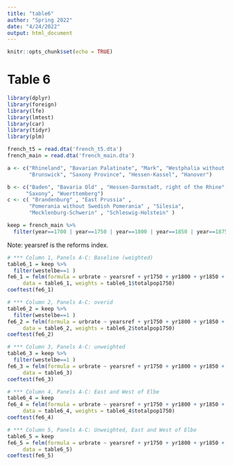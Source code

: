 ```yaml
---
title: "table6"
author: "Spring 2022"
date: "4/24/2022"
output: html_document
---
```


```r
knitr::opts_chunk$set(echo = TRUE)
```

# Table 6



```r
library(dplyr)
library(foreign)
library(lfe)
library(lmtest)
library(car)
library(tidyr)
library(plm)

french_t5 = read.dta('french_t5.dta')
french_main = read.dta('french_main.dta')

a <- c("Rhineland", "Bavarian Palatinate", "Mark", "Westphalia without Mark",
       "Brunswick", "Saxony Province", "Hessen-Kassel", "Hanover")

b <- c("Baden", "Bavaria Old" , "Hessen-Darmstadt, right of the Rhine", 
      "Saxony", "Wuerttemberg")
c <- c( "Brandenburg" , "East Prussia" , 
       "Pomerania without Swedish Pomerania" , "Silesia",  
       "Mecklenburg-Schwerin" , "Schleswig-Holstein" )

keep = french_main %>%
  filter(year==1700 | year==1750 | year==1800 | year==1850 | year==1875 | year==1900 )
```

Note: yearsref is the reforms index.

```r
# *** Column 1, Panels A-C: Baseline (weighted)
table6_1 = keep %>% 
  filter(westelbe==1 )
fe6_1 = felm(formula = urbrate ~ yearsref + yr1750 + yr1800 + yr1850 + yr1875 + yr1900 | id | 0 | id, 
     data = table6_1, weights = table6_1$totalpop1750)
coeftest(fe6_1)
```





```r
# *** Column 2, Panels A-C: overid
table6_2 = keep %>% 
  filter(westelbe==1 )
fe6_2 = felm(formula = urbrate ~ yearsref + yr1750 + yr1800 + yr1850 + yr1875 + yr1900 | id | 0 | id, 
     data = table6_2, weights = table6_2$totalpop1750)
coeftest(fe6_2)
```






```r
# *** Column 3, Panels A-C: unweighted
table6_3 = keep %>% 
  filter(westelbe==1 )
fe6_3 = felm(formula = urbrate ~ yearsref + yr1750 + yr1800 + yr1850 + yr1875 + yr1900 | id | 0 | id, 
     data = table6_3)
coeftest(fe6_3)
```






```r
# *** Column 4, Panels A-C: East and West of Elbe
table6_4 = keep
fe6_4 = felm(formula = urbrate ~ yearsref + yr1750 + yr1800 + yr1850 + yr1875 + yr1900 | id | 0 | id, 
     data = table6_4, weights = table6_4$totalpop1750)
coeftest(fe6_4)
```






```r
# *** Column 5, Panels A-C: Unweighted, East and West of Elbe
table6_5 = keep
fe6_5 = felm(formula = urbrate ~ yearsref + yr1750 + yr1800 + yr1850 + yr1875 + yr1900 | id | 0 | id, 
     data = table6_5)
coeftest(fe6_5)
```



